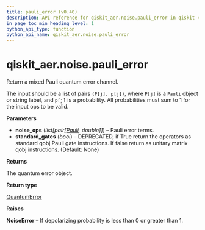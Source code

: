 ```yaml
---
title: pauli_error (v0.40)
description: API reference for qiskit_aer.noise.pauli_error in qiskit v0.40
in_page_toc_min_heading_level: 1
python_api_type: function
python_api_name: qiskit_aer.noise.pauli_error
---
```


<span id="qiskit-aer-noise-pauli-error" />

# qiskit\_aer.noise.pauli\_error

<Function id="qiskit_aer.noise.pauli_error" isDedicatedPage={true} github="https://github.com/qiskit/qiskit-aer/tree/stable/0.11/qiskit_aer/noise/errors/standard_errors.py" signature="pauli_error(noise_ops, standard_gates=None)">
  Return a mixed Pauli quantum error channel.

  The input should be a list of pairs `(P[j], p[j])`, where `P[j]` is a `Pauli` object or string label, and `p[j]` is a probability. All probabilities must sum to 1 for the input ops to be valid.

  **Parameters**

  *   **noise\_ops** (*list\[pair\[*[*Pauli*](qiskit.quantum_info.Pauli "qiskit.quantum_info.Pauli")*, double]]*) – Pauli error terms.
  *   **standard\_gates** (*bool*) – DEPRECATED, if True return the operators as standard qobj Pauli gate instructions. If false return as unitary matrix qobj instructions. (Default: None)

  **Returns**

  The quantum error object.

  **Return type**

  [QuantumError](qiskit_aer.noise.QuantumError "qiskit_aer.noise.QuantumError")

  **Raises**

  **NoiseError** – If depolarizing probability is less than 0 or greater than 1.
</Function>

